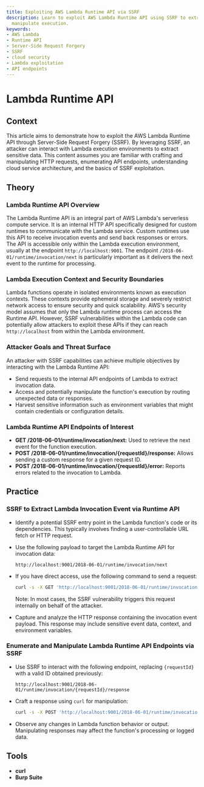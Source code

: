 ```yaml
---
title: Exploiting AWS Lambda Runtime API via SSRF
description: Learn to exploit AWS Lambda Runtime API using SSRF to extract data and
  manipulate execution.
keywords:
- AWS Lambda
- Runtime API
- Server-Side Request Forgery
- SSRF
- cloud security
- Lambda exploitation
- API endpoints
---
```


# Lambda Runtime API

## Context

This article aims to demonstrate how to exploit the AWS Lambda Runtime API through Server-Side Request Forgery (SSRF). By leveraging SSRF, an attacker can interact with Lambda execution environments to extract sensitive data. This content assumes you are familiar with crafting and manipulating HTTP requests, enumerating API endpoints, understanding cloud service architecture, and the basics of SSRF exploitation.

## Theory

### Lambda Runtime API Overview

The Lambda Runtime API is an integral part of AWS Lambda's serverless compute service. It is an internal HTTP API specifically designed for custom runtimes to communicate with the Lambda service. Custom runtimes use this API to receive invocation events and send back responses or errors. The API is accessible only within the Lambda execution environment, usually at the endpoint `http://localhost:9001`. The endpoint `/2018-06-01/runtime/invocation/next` is particularly important as it delivers the next event to the runtime for processing.

### Lambda Execution Context and Security Boundaries

Lambda functions operate in isolated environments known as execution contexts. These contexts provide ephemeral storage and severely restrict network access to ensure security and quick scalability. AWS's security model assumes that only the Lambda runtime process can access the Runtime API. However, SSRF vulnerabilities within the Lambda code can potentially allow attackers to exploit these APIs if they can reach `http://localhost` from within the Lambda environment.

### Attacker Goals and Threat Surface

An attacker with SSRF capabilities can achieve multiple objectives by interacting with the Lambda Runtime API:

- Send requests to the internal API endpoints of Lambda to extract invocation data.
- Access and potentially manipulate the function's execution by routing unexpected data or responses.
- Harvest sensitive information such as environment variables that might contain credentials or configuration details.

### Lambda Runtime API Endpoints of Interest

- **GET /2018-06-01/runtime/invocation/next:** Used to retrieve the next event for the function execution.
- **POST /2018-06-01/runtime/invocation/{requestId}/response:** Allows sending a custom response for a given request ID.
- **POST /2018-06-01/runtime/invocation/{requestId}/error:** Reports errors related to the invocation to Lambda.

## Practice

### SSRF to Extract Lambda Invocation Event via Runtime API

- Identify a potential SSRF entry point in the Lambda function's code or its dependencies. This typically involves finding a user-controllable URL fetch or HTTP request.
- Use the following payload to target the Lambda Runtime API for invocation data:
  
  ```http
  http://localhost:9001/2018-06-01/runtime/invocation/next
  ```

- If you have direct access, use the following command to send a request:

  ```bash
  curl -s -X GET 'http://localhost:9001/2018-06-01/runtime/invocation/next'
  ```

  Note: In most cases, the SSRF vulnerability triggers this request internally on behalf of the attacker.

- Capture and analyze the HTTP response containing the invocation event payload. This response may include sensitive event data, context, and environment variables.

### Enumerate and Manipulate Lambda Runtime API Endpoints via SSRF

- Use SSRF to interact with the following endpoint, replacing `{requestId}` with a valid ID obtained previously:
  
  ```http
  http://localhost:9001/2018-06-01/runtime/invocation/{requestId}/response
  ```

- Craft a response using `curl` for manipulation:

  ```bash
  curl -s -X POST 'http://localhost:9001/2018-06-01/runtime/invocation/{requestId}/response' -d '{"result":"attacker_controlled"}'
  ```

- Observe any changes in Lambda function behavior or output. Manipulating responses may affect the function's processing or logged data.

## Tools

- **curl**
- **Burp Suite**